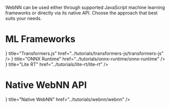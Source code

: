

WebNN can be used either through supported JavaScript machine learning frameworks or directly via its native API. Choose the approach that best suits your needs.

# ML Frameworks

<Cards className="quick-start-card">
  <Cards.Card
    icon={<TransformersJs />}
    title="Transformers.js"
    href="../tutorials/transformers-js/transformers-js"
  />
  <Cards.Card
    icon={<OnnxRuntime />}
    title="ONNX Runtime"
    href="../tutorials/onnx-runtime/onnx-runtime"
  />
  <Cards.Card
    icon={<LiteRt />}
    title="Lite RT"
    href="../tutorials/lite-rt/lite-rt"
  />
</Cards>

# Native WebNN API

<Cards className="quick-start-card">
  <Cards.Card
    icon={<WebNn />}
    title="Native WebNN"
    href="../tutorials/webnn/webnn"
  />
</Cards>
